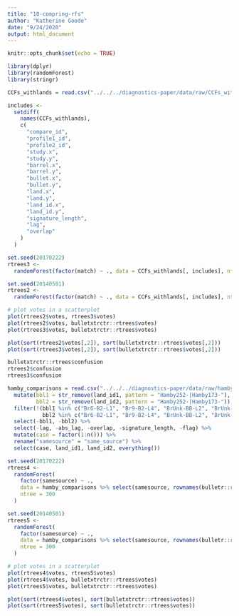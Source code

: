 ```yaml
---
title: "10-compring-rfs"
author: "Katherine Goode"
date: "9/24/2020"
output: html_document
---
```


```r
knitr::opts_chunk$set(echo = TRUE)
```

```r
library(dplyr)
library(randomForest)
library(stringr)

CCFs_withlands = read.csv("../../../diagnostics-paper/data/raw/CCFs_withlands.csv")

includes <-
  setdiff(
    names(CCFs_withlands),
    c(
      "compare_id",
      "profile1_id",
      "profile2_id",
      "study.x",
      "study.y",
      "barrel.x",
      "barrel.y",
      "bullet.x",
      "bullet.y",
      "land.x",
      "land.y",
      "land_id.x",
      "land_id.y",
      "signature_length",
      "lag",
      "overlap"
    )
  )

set.seed(20170222)
rtrees3 <-
  randomForest(factor(match) ~ ., data = CCFs_withlands[, includes], ntree = 300)

set.seed(20140501)
rtrees2 <-
  randomForest(factor(match) ~ ., data = CCFs_withlands[, includes], ntree = 300)

# plot votes in a scatterplot
plot(rtrees2$votes, rtrees3$votes)
plot(rtrees2$votes, bulletxtrctr::rtrees$votes)
plot(rtrees3$votes, bulletxtrctr::rtrees$votes)

plot(sort(rtrees2$votes[,2]), sort(bulletxtrctr::rtrees$votes[,2]))
plot(sort(rtrees3$votes[,2]), sort(bulletxtrctr::rtrees$votes[,2]))

bulletxtrctr::rtrees$confusion
rtrees2$confusion
rtrees3$confusion
```

```r
hamby_comparisons = read.csv("../../../diagnostics-paper/data/raw/hamby-comparisons.csv") %>%
  mutate(bbl1 = str_remove(land_id1, pattern = "Hamby252-|Hamby173-"),
         bbl2 = str_remove(land_id2, pattern = "Hamby252-|Hamby173-")) %>%
  filter(!(bbl1 %in% c("Br6-B2-L1", "Br9-B2-L4", "BrUnk-BB-L2", "BrUnk-BQ-L4") | 
           bbl2 %in% c("Br6-B2-L1", "Br9-B2-L4", "BrUnk-BB-L2", "BrUnk-BQ-L4"))) %>%
  select(-bbl1, -bbl2) %>%
  select(-lag, -abs_lag, -overlap, -signature_length, -flag) %>%
  mutate(case = factor(1:n())) %>%
  rename("samesource" = "same_source") %>%
  select(case, land_id1, land_id2, everything())

set.seed(20170222)
rtrees4 <-
  randomForest(
    factor(samesource) ~ .,
    data = hamby_comparisons %>% select(samesource, rownames(bulletr::rtrees$importance)),
    ntree = 300
  )

set.seed(20140501)
rtrees5 <-
  randomForest(
    factor(samesource) ~ .,
    data = hamby_comparisons %>% select(samesource, rownames(bulletr::rtrees$importance)),
    ntree = 300
  )

# plot votes in a scatterplot
plot(rtrees4$votes, rtrees5$votes)
plot(rtrees4$votes, bulletxtrctr::rtrees$votes)
plot(rtrees5$votes, bulletxtrctr::rtrees$votes)

plot(sort(rtrees4$votes), sort(bulletxtrctr::rtrees$votes))
plot(sort(rtrees5$votes), sort(bulletxtrctr::rtrees$votes))
```

